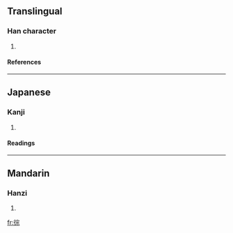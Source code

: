 ==Translingual==
===Han character===
{{Han char|rn=60|rad=彳|as=08|sn=11|four=2329<sub>1</sub>|canj=竹人十一火 (HOJMF)}}
# {{defn|Han|sort=彳08}}
====References====
{{Han ref|kx=0367.300|dkj=10136|dj=0691.150|hdz=20831.110|uh=5F96|ud=24470|bh=D54F|bd=54607}}
----
==Japanese==
===Kanji===
{{ja-kanji|grade=|rs=彳08}}
# {{defn|Japanese}} 
====Readings====
{{ja-readings|on=[[そう]] (sō), [[す]] (su)|kun=[[やすらか]] (yasuraka)}}
----
==Mandarin==
===Hanzi===
{{cmn-hanzi|pin=[[cóng]] (cong2), [[de]] (de5), [[děi]] (dei3)|wg=ts'ung<sup>2</sup>, te<sup>5</sup>, *<sup>3</sup>}}
# {{defn|Mandarin}}

[[fr:徖]]